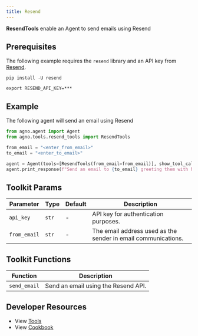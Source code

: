 ```yaml
---
title: Resend
---
```


**ResendTools** enable an Agent to send emails using Resend

## Prerequisites

The following example requires the `resend` library and an API key from [Resend](https://resend.com/).

```shell
pip install -U resend
```

```shell
export RESEND_API_KEY=***
```

## Example

The following agent will send an email using Resend

```python cookbook/agent_concepts/tools/resend_tools.py
from agno.agent import Agent
from agno.tools.resend_tools import ResendTools

from_email = "<enter_from_email>"
to_email = "<enter_to_email>"

agent = Agent(tools=[ResendTools(from_email=from_email)], show_tool_calls=True)
agent.print_response(f"Send an email to {to_email} greeting them with hello world")
```

## Toolkit Params

| Parameter    | Type  | Default | Description                                                   |
| ------------ | ----- | ------- | ------------------------------------------------------------- |
| `api_key`    | `str` | -       | API key for authentication purposes.                          |
| `from_email` | `str` | -       | The email address used as the sender in email communications. |

## Toolkit Functions

| Function     | Description                         |
| ------------ | ----------------------------------- |
| `send_email` | Send an email using the Resend API. |

## Developer Resources

- View [Tools](https://github.com/phidatahq/agno/blob/main/libs/agno/agno/tools/resend_tools.py)
- View [Cookbook](https://github.com/phidatahq/agno/blob/main/cookbook/agent_concepts/tools/resend_tools.py)
